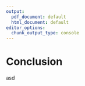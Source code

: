```yaml
---
output:
  pdf_document: default
  html_document: default
editor_options:
  chunk_output_type: console
---
```

# Conclusion
asd

